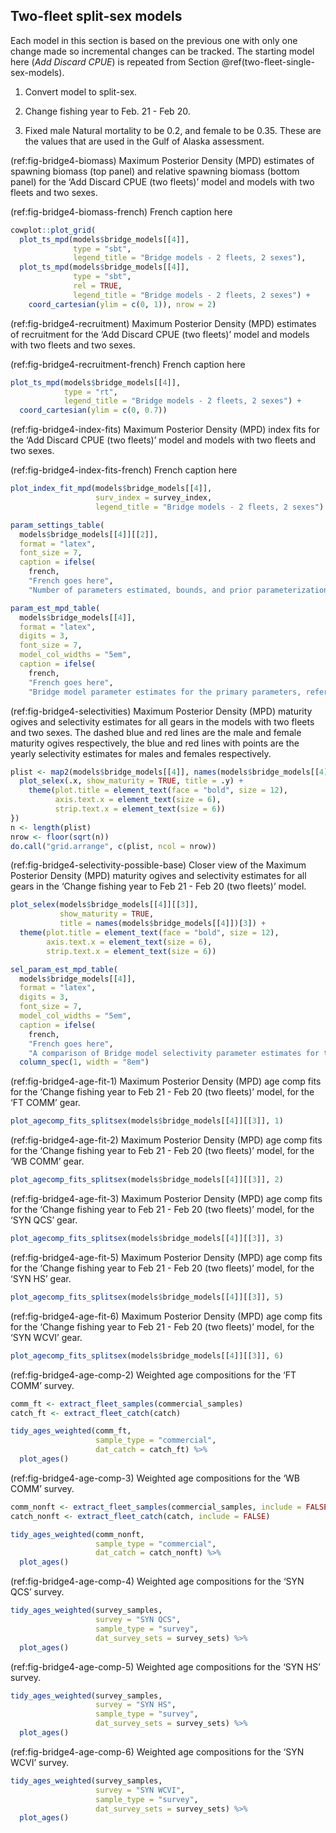 ## Two-fleet split-sex models

Each model in this section is based on the previous one with only one change made so incremental changes can be tracked. The starting model here (*Add Discard CPUE*) is repeated from Section \@ref(two-fleet-single-sex-models).

1. Convert model to split-sex.

1. Change fishing year to Feb. 21 - Feb 20.

1. Fixed male Natural mortality to be 0.2, and female to be 0.35. These are the values that are used in the Gulf of Alaska assessment.

<!-- 1. Fixed both male and female Natural mortality to be 0.2 to examine the effects on estimates of other parameters. -->

  <!-- 1. Replace the 3 Synoptic surveys with the Stitched Synoptics index. This involved removing the Synoptic surveys as indices of abundance from the model but still using the age compositions from them. The Stitched Synoptics index was added as a second index of abundance with the Discard CPUE remaining as the first. -->

  <!-- 1. Removed the QCS Synoptic survey as it was not fitting well. This model is based on the 'Change fishing year to Feb. 21 - Feb 20' model. -->

  (ref:fig-bridge4-biomass) Maximum Posterior Density (MPD) estimates of spawning biomass (top panel) and relative spawning biomass (bottom panel) for the 'Add Discard CPUE (two fleets)' model and models with two fleets and two sexes.

(ref:fig-bridge4-biomass-french) French caption here

```r
cowplot::plot_grid(
  plot_ts_mpd(models$bridge_models[[4]],
              type = "sbt",
              legend_title = "Bridge models - 2 fleets, 2 sexes"),
  plot_ts_mpd(models$bridge_models[[4]],
              type = "sbt",
              rel = TRUE,
              legend_title = "Bridge models - 2 fleets, 2 sexes") +
    coord_cartesian(ylim = c(0, 1)), nrow = 2)
```

(ref:fig-bridge4-recruitment) Maximum Posterior Density (MPD) estimates of recruitment for the 'Add Discard CPUE (two fleets)' model and models with two fleets and two sexes.

(ref:fig-bridge4-recruitment-french) French caption here

```r
plot_ts_mpd(models$bridge_models[[4]],
            type = "rt",
            legend_title = "Bridge models - 2 fleets, 2 sexes") +
  coord_cartesian(ylim = c(0, 0.7))
```

(ref:fig-bridge4-index-fits) Maximum Posterior Density (MPD) index fits for the 'Add Discard CPUE (two fleets)' model and models with two fleets and two sexes.

(ref:fig-bridge4-index-fits-french) French caption here

```r
plot_index_fit_mpd(models$bridge_models[[4]],
                   surv_index = survey_index,
                   legend_title = "Bridge models - 2 fleets, 2 sexes")
```

```r
param_settings_table(
  models$bridge_models[[4]][[2]],
  format = "latex",
  font_size = 7,
  caption = ifelse(
    french,
    "French goes here",
    "Number of parameters estimated, bounds, and prior parameterizations for the model 'Convert model to split sex (two fleets)'."))
```

```r
param_est_mpd_table(
  models$bridge_models[[4]],
  format = "latex",
  digits = 3,
  font_size = 7,
  model_col_widths = "5em",
  caption = ifelse(
    french,
    "French goes here",
    "Bridge model parameter estimates for the primary parameters, reference points, and catchability estimates ($q$) for each index for the models with two fleets and two sexes."))
```

\begin{landscapepage}
```r
likelihood_table(models$bridge_models[[4]],
                 model_col_widths = "4em",
                 font_size = 7,
                 format = "latex",
                 caption = "Negative log likelihoods included in the objective function for each model.")
```
\end{landscapepage}

\clearpage

(ref:fig-bridge4-selectivities) Maximum Posterior Density (MPD) maturity ogives and selectivity estimates for all gears in the models with two fleets and two sexes. The dashed blue and red lines are the male and female maturity ogives respectively, the blue and red lines with points are the yearly selectivity estimates for males and females respectively.

```r
plist <- map2(models$bridge_models[[4]], names(models$bridge_models[[4]]), ~{
  plot_selex(.x, show_maturity = TRUE, title = .y) +
    theme(plot.title = element_text(face = "bold", size = 12),
          axis.text.x = element_text(size = 6),
          strip.text.x = element_text(size = 6))
})
n <- length(plist)
nrow <- floor(sqrt(n))
do.call("grid.arrange", c(plist, ncol = nrow))
```

(ref:fig-bridge4-selectivity-possible-base) Closer view of the Maximum Posterior Density (MPD) maturity ogives and selectivity estimates for all gears in the 'Change fishing year to Feb 21 - Feb 20 (two fleets)' model.

```r
plot_selex(models$bridge_models[[4]][[3]],
           show_maturity = TRUE,
           title = names(models$bridge_models[[4]])[3]) +
  theme(plot.title = element_text(face = "bold", size = 12),
        axis.text.x = element_text(size = 6),
        strip.text.x = element_text(size = 6))
```

```r
sel_param_est_mpd_table(
  models$bridge_models[[4]],
  format = "latex",
  digits = 3,
  font_size = 7,
  model_col_widths = "5em",
  caption = ifelse(
    french,
    "French goes here",
    "A comparison of Bridge model selectivity parameter estimates for the two-fleet, two-sex models.")) %>%
  column_spec(1, width = "8em")
```

\clearpage

(ref:fig-bridge4-age-fit-1) Maximum Posterior Density (MPD) age comp fits for the 'Change fishing year to Feb 21 - Feb 20 (two fleets)' model, for the 'FT COMM' gear.

```r
plot_agecomp_fits_splitsex(models$bridge_models[[4]][[3]], 1)
```

(ref:fig-bridge4-age-fit-2) Maximum Posterior Density (MPD) age comp fits for the 'Change fishing year to Feb 21 - Feb 20 (two fleets)' model, for the 'WB COMM' gear.

```r
plot_agecomp_fits_splitsex(models$bridge_models[[4]][[3]], 2)
```

(ref:fig-bridge4-age-fit-3) Maximum Posterior Density (MPD) age comp fits for the 'Change fishing year to Feb 21 - Feb 20 (two fleets)' model, for the 'SYN QCS' gear.

```r
plot_agecomp_fits_splitsex(models$bridge_models[[4]][[3]], 3)
```

(ref:fig-bridge4-age-fit-5) Maximum Posterior Density (MPD) age comp fits for the 'Change fishing year to Feb 21 - Feb 20 (two fleets)' model, for the 'SYN HS' gear.

```r
plot_agecomp_fits_splitsex(models$bridge_models[[4]][[3]], 5)
```
(ref:fig-bridge4-age-fit-6) Maximum Posterior Density (MPD) age comp fits for the 'Change fishing year to Feb 21 - Feb 20 (two fleets)' model, for the 'SYN WCVI' gear.

```r
plot_agecomp_fits_splitsex(models$bridge_models[[4]][[3]], 6)
```

(ref:fig-bridge4-age-comp-2) Weighted age compositions for the 'FT COMM' survey.

```r
comm_ft <- extract_fleet_samples(commercial_samples)
catch_ft <- extract_fleet_catch(catch)

tidy_ages_weighted(comm_ft,
                   sample_type = "commercial",
                   dat_catch = catch_ft) %>%
  plot_ages()
```

(ref:fig-bridge4-age-comp-3) Weighted age compositions for the 'WB COMM' survey.

```r
comm_nonft <- extract_fleet_samples(commercial_samples, include = FALSE)
catch_nonft <- extract_fleet_catch(catch, include = FALSE)

tidy_ages_weighted(comm_nonft,
                   sample_type = "commercial",
                   dat_catch = catch_nonft) %>%
  plot_ages()
```

(ref:fig-bridge4-age-comp-4) Weighted age compositions for the 'SYN QCS' survey.

```r
tidy_ages_weighted(survey_samples,
                   survey = "SYN QCS",
                   sample_type = "survey",
                   dat_survey_sets = survey_sets) %>%
  plot_ages()
```

(ref:fig-bridge4-age-comp-5) Weighted age compositions for the 'SYN HS' survey.

```r
tidy_ages_weighted(survey_samples,
                   survey = "SYN HS",
                   sample_type = "survey",
                   dat_survey_sets = survey_sets) %>%
  plot_ages()
```

(ref:fig-bridge4-age-comp-6) Weighted age compositions for the 'SYN WCVI' survey.


```r
tidy_ages_weighted(survey_samples,
                   survey = "SYN WCVI",
                   sample_type = "survey",
                   dat_survey_sets = survey_sets) %>%
  plot_ages()
```
\clearpage


